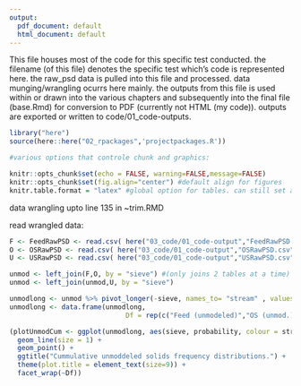 ```yaml
---
output:
  pdf_document: default
  html_document: default
---
```

This file houses most of the code for this specific test conducted.
the filename (of this file) denotes the specific test which's code is represented here.
the raw_psd data is pulled into this file and processed.
data munging/wrangling ocurrs here mainly.
the outputs from this file is used within or drawn into the various chapters and subsequently into the final file (base.Rmd) for conversion to PDF (currently not HTML (my code)).
outputs are exported or written to code/01_code-outputs.

```r
library("here")
source(here::here("02_rpackages",'projectpackages.R'))

#various options that controle chunk and graphics:

knitr::opts_chunk$set(echo = FALSE, warning=FALSE,message=FALSE)
knitr::opts_chunk$set(fig.align="center") #default align for figures
knitr.table.format = "latex" #global option for tables. can still set any in each kable function.
```

#############################
data wrangling
upto line 135 in ~trim.RMD


read wrangled data:
```r
F <- FeedRawPSD <- read.csv( here("03_code/01_code-output","FeedRawPSD.csv"))
O <- OSRawPSD <- read.csv( here("03_code/01_code-output","OSRawPSD.csv"))
U <- USRawPSD <- read.csv( here("03_code/01_code-output","USRawPSD.csv"))
```


```r
unmod <- left_join(F,O, by = "sieve") #(only joins 2 tables at a time)
unmod <- left_join(unmod,U, by = "sieve")

unmodlong <- unmod %>% pivot_longer(-sieve, names_to= "stream" , values_to = "probability")
unmodlong <- data.frame(unmodlong,
                             Df = rep(c("Feed (unmodeled)","OS (unmod.)","US (unmod.)" ),                                                                         times=c(nrow(F),nrow(O),nrow(U))))
```

```r

(plotUnmodCum <- ggplot(unmodlong, aes(sieve, probability, colour = stream)) +
  geom_line(size = 1) +
  geom_point() +
  ggtitle("Cummulative unmoddeled solids frequency distributions.") +
  theme(plot.title = element_text(size=9)) +
  facet_wrap(~Df))

```









